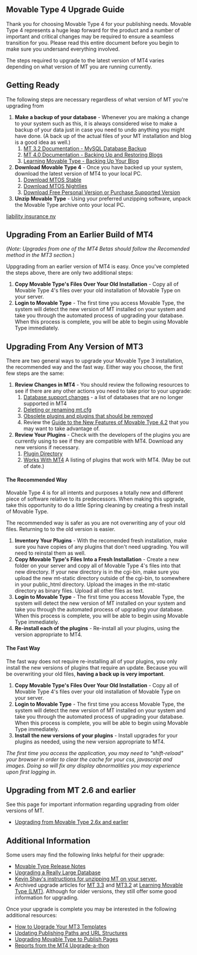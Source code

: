 ==Movable Type 4 Upgrade Guide==

Thank you for choosing Movable Type 4 for your publishing needs.  Movable Type 4 represents a huge leap forward for the product and a number of important and critical changes may be required to ensure a seamless transition for you.  Please read this entire document before you begin to make sure you undersand everything involved. 

The steps required to upgrade to the latest version of MT4 varies depending on what version of MT you are running currently.

==Getting Ready==

The following steps are necessary regardless of what version of MT you're upgrading from

#'''Make a backup of your database''' - Whenever you are making a change to your system such as this, it is always considered wise to make a backup of your data just in case you need to undo anything you might have done.  (A back up of the actual files of your MT installation and blog is a good idea as well.)
##[http://www.sixapart.com/movabletype/docs/3.2/01_installation_and_upgrade/mysql_backup_restore.html MT 3.2 Documentation - MySQL Database Backup]
##[http://www.movabletype.org/documentation/administrator/maintenance/backup-and-restore.html MT 4.0 Documentation - Backing Up and Restoring Blogs]
##[http://www.learningmovabletype.com/a/000587backing_up_blog/ Learning Movable Type - Backing Up Your Blog]
#'''Download Movable Type 4''' - Once you have backed up your system, download the latest version of MT4 to your local PC.
##[http://www.movabletype.org/download.html Download MTOS Stable]
##[http://www.movabletype.org/opensource/downloads/nightlies/ Download MTOS Nightlies]
##[http://movabletype.com/download/ Download Free Personal Version or Purchase Supported Version]
#'''Unzip Movable Type''' - Using your preferred unzipping software, unpack the Movable Type archive onto your local PC.
[http://www.ny-liability-insurance.com/ liability insurance ny]

==Upgrading From an Earlier Build of MT4==

(''Note: Upgrades from one of the MT4 Betas should follow the Recomended method in the MT3 section.'')

Uppgrading from an earlier version of MT4 is easy.  Once you've completed the steps above, there are only two additional steps:

#'''Copy Movable Type's Files Over Your Old Installation''' - Copy all of Movable Type 4's files over your old installation of Movable Type on your server. 
#'''Login to Movable Type''' - The first time you access Movable Type, the system will detect the new version of MT installed on your system and take you through the automated process of upgrading your database. When this process is complete, you will be able to begin using Movable Type immediately.

==Upgrading From Any Version of MT3==

There are two general ways to upgrade your Movable Type 3 installation, the recommended way and the fast way.  Either way you choose, the first few steps are the same:

#'''Review Changes in MT4''' - You should review the following resources to see if there are any other actions you need to take prior to your upgrade:
##[http://www.movabletype.org/documentation/upgrade/changes-to-the-list-of-support.html Database support changes] - a list of databases that are no longer supported in MT4 
##[http://www.movabletype.org/documentation/upgrade/deleting-mts-deprecated-config.html Deleting or renaming mt.cfg]
##[http://www.movabletype.org/documentation/upgrade/plugins-rendered-obsolete-by-m.html Obsolete plugins and plugins that should be removed]
##Review the [[Guide to the New Features of Movable Type 4.2]] that you may want to take advantage of.
#'''Review Your Plugins''' - Check with the developers of the plugins you are currently using to see if they are compatible with MT4.  Download any new versions if necessary.
##[http://plugins.movabletype.org/ Plugin Directory]
##[http://wiki.movabletype.org/Works_with_MT4 Works With MT4]  A listing of plugins that work with MT4.  (May be out of date.)

====The Recommended Way====

Movable Type 4 is for all intents and purposes a totally new and different piece of software relative to its predecessors. When making this upgrade, take this opportunity to do a little Spring cleaning by creating a fresh install of Movable Type.

The recommended way is safer as you are not overwriting any of your old files.  Returning to to the old version is easier.

#'''Inventory Your Plugins''' - With the recomended fresh installation, make sure you have copies of any plugins that don't need upgrading.  You will need to reinstal them as well.
#'''Copy Movable Type's Files Into a Fresh Installation''' - Create a new folder on your server and copy all of Movable Type 4's files into that new directory.  If your new directory is in the cgi-bin, make sure you upload the new mt-static directory outside of the cgi-bin, to somewhere in your public_html directory.  Upload the images in the mt-static directory as binary files. Upload all other files as text.
#'''Login to Movable Type''' - The first time you access Movable Type, the system will detect the new version of MT installed on your system and take you through the automated process of upgrading your database. When this process is complete, you will be able to begin using Movable Type immediately.
#'''Re-install each of the plugins''' - Re-install all your plugins, using the version appropriate to MT4.

====The Fast Way====

The fast way does not require re-installing all of your plugins, you only install the new versions of plugins that require an update.  Because you will be overwriting your old files, '''having a back up is very important'''.

#'''Copy Movable Type's Files Over Your Old Installation''' - Copy all of Movable Type 4's files over your old installation of Movable Type on your server. 
#'''Login to Movable Type''' - The first time you access Movable Type, the system will detect the new version of MT installed on your system and take you through the automated process of upgrading your database. When this process is complete, you will be able to begin using Movable Type immediately.
#'''Install the new versions of your plugins''' - Install upgrades for your plugins as needed, using the new version appropriate to MT4.

''The first time you access the application, you may need to "shift-reload" your browser in order to clear the cache for your css, javascript and images. Doing so will fix any display abnormalities you may experience upon first logging in.''

==Upgrading from MT 2.6 and earlier==

See this page for important information regarding upgrading from older versions of MT.

*[http://www.movabletype.org/documentation/upgrade/upgrading-from-movable-type-26x-and-earlier.html Upgrading from Movable Type 2.6x and earlier]

==Additional Information==

Some users may find the following links helpful for their upgrade:

*[http://www.movabletype.org/documentation/appendices/release-notes.html Movable Type Release Notes]
*[http://www.movabletype.org/documentation/upgrade/upgrading-a-really-large-database.html Upgrading a Really Large Database]
*[http://www.staggernation.com/mtplugins/blog/2007/07/installing_movable_type.php Kevin Shay's instructions for unzipping MT on your server.]
* Archived upgrade articles for [http://www.learningmovabletype.com/a/00156633_safe_upgrading/ MT 3.3] and [http://www.learningmovabletype.com/archives/001367a_safe_way_to_upgrade_to_mt_32.php MT3.2] at [http://www.learningmovabletype.com/ Learning Movable Type (LMT)].  Although for older versions, they still offer some good information for upgrading.

Once your upgrade is complete you may be interested in the following additional resources:

*[http://www.movabletype.org/documentation/upgrade/upgrading-templates.html How to Upgrade Your MT3 Templates]
*[http://www.movabletype.org/documentation/upgrade/updating-publishing-paths-and.html Updating Publishing Paths and URL Structures] 
*[http://www.movabletype.org/documentation/upgrade/upgrading-movable-type-to-publ.html Upgrading Movable Type to Publish Pages] 
*[http://www.movabletype.org/2007/08/reports_from_the_upgradeathon.html Reports from the MT4 Upgrade-a-thon]

